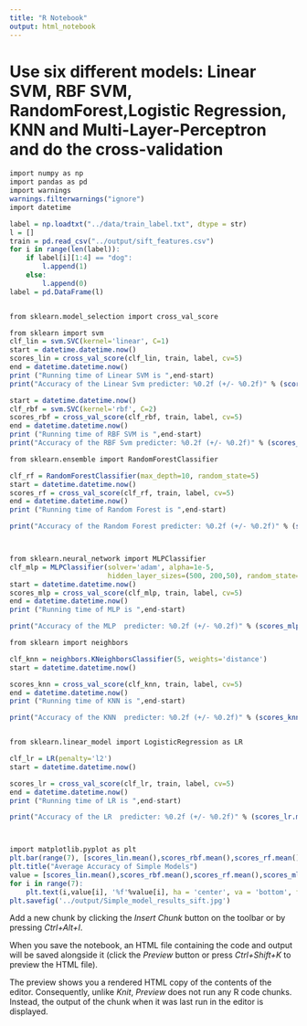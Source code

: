 ---
title: "R Notebook"
output: html_notebook
---

# Use six different models: Linear SVM, RBF SVM, RandomForest,Logistic Regression, KNN and Multi-Layer-Perceptron and do the cross-validation 
```{r engine = 'python'}
import numpy as np
import pandas as pd
import warnings
warnings.filterwarnings("ignore")
import datetime

label = np.loadtxt("../data/train_label.txt", dtype = str)
l = []
train = pd.read_csv("../output/sift_features.csv")
for i in range(len(label)):
    if label[i][1:4] == "dog":
        l.append(1)
    else:
        l.append(0)
label = pd.DataFrame(l)


from sklearn.model_selection import cross_val_score

from sklearn import svm
clf_lin = svm.SVC(kernel='linear', C=1)
start = datetime.datetime.now()
scores_lin = cross_val_score(clf_lin, train, label, cv=5)
end = datetime.datetime.now()
print ("Running time of Linear SVM is ",end-start)
print("Accuracy of the Linear Svm predicter: %0.2f (+/- %0.2f)" % (scores_lin.mean(), scores_lin.std() * 2))

start = datetime.datetime.now()
clf_rbf = svm.SVC(kernel='rbf', C=2)
scores_rbf = cross_val_score(clf_rbf, train, label, cv=5)
end = datetime.datetime.now()
print ("Running time of RBF SVM is ",end-start)
print("Accuracy of the RBF Svm predicter: %0.2f (+/- %0.2f)" % (scores_rbf.mean(), scores_rbf.std() * 2))

from sklearn.ensemble import RandomForestClassifier

clf_rf = RandomForestClassifier(max_depth=10, random_state=5)
start = datetime.datetime.now()
scores_rf = cross_val_score(clf_rf, train, label, cv=5)
end = datetime.datetime.now()
print ("Running time of Random Forest is ",end-start)

print("Accuracy of the Random Forest predicter: %0.2f (+/- %0.2f)" % (scores_rf.mean(), scores_rf.std() * 2))



from sklearn.neural_network import MLPClassifier
clf_mlp = MLPClassifier(solver='adam', alpha=1e-5,
                        hidden_layer_sizes=(500, 200,50), random_state=1)
start = datetime.datetime.now()
scores_mlp = cross_val_score(clf_mlp, train, label, cv=5)
end = datetime.datetime.now()
print ("Running time of MLP is ",end-start)

print("Accuracy of the MLP  predicter: %0.2f (+/- %0.2f)" % (scores_mlp.mean(), scores_mlp.std() * 2))

from sklearn import neighbors

clf_knn = neighbors.KNeighborsClassifier(5, weights='distance')
start = datetime.datetime.now()

scores_knn = cross_val_score(clf_knn, train, label, cv=5)
end = datetime.datetime.now()
print ("Running time of KNN is ",end-start)

print("Accuracy of the KNN  predicter: %0.2f (+/- %0.2f)" % (scores_knn.mean(), scores_knn.std() * 2))


from sklearn.linear_model import LogisticRegression as LR

clf_lr = LR(penalty='l2')
start = datetime.datetime.now()

scores_lr = cross_val_score(clf_lr, train, label, cv=5)
end = datetime.datetime.now()
print ("Running time of LR is ",end-start)

print("Accuracy of the LR  predicter: %0.2f (+/- %0.2f)" % (scores_lr.mean(), scores_lr.std() * 2))



import matplotlib.pyplot as plt  
plt.bar(range(7), [scores_lin.mean(),scores_rbf.mean(),scores_rf.mean(),scores_mlp.mean(),scores_knn.mean(),scores_lr.mean(),scores_dbt.mean()],width = 0.5, tick_label = ['Linear_SVM','RBF_SVM', 'Random Forest', 'MLP','KNN-5','Logistic Regression','Adaboost' ])
plt.title("Average Accuracy of Simple Models")
value = [scores_lin.mean(),scores_rbf.mean(),scores_rf.mean(),scores_mlp.mean(),scores_knn.mean(),scores_lr.mean(),scores_dbt.mean()]
for i in range(7):
    plt.text(i,value[i], '%f'%value[i], ha = 'center', va = 'bottom', fontsize = 7)
plt.savefig('../output/Simple_model_results_sift.jpg')
```

Add a new chunk by clicking the *Insert Chunk* button on the toolbar or by pressing *Ctrl+Alt+I*.

When you save the notebook, an HTML file containing the code and output will be saved alongside it (click the *Preview* button or press *Ctrl+Shift+K* to preview the HTML file).

The preview shows you a rendered HTML copy of the contents of the editor. Consequently, unlike *Knit*, *Preview* does not run any R code chunks. Instead, the output of the chunk when it was last run in the editor is displayed.
